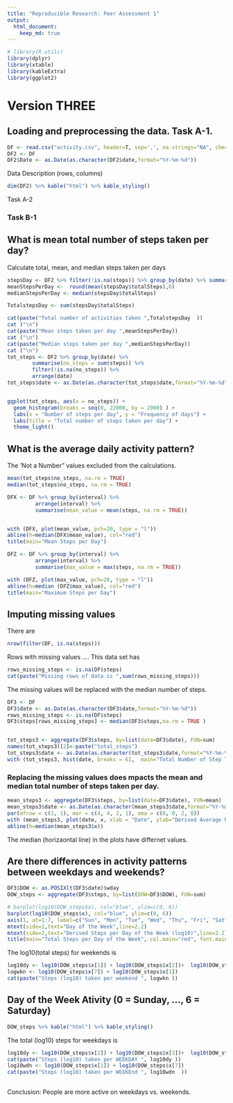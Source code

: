 --- 
title: "Reproducible Research: Peer Assessment 1" 
output: 
  html_document: 
    keep_md: true 
---
```{r load_libraries, message=FALSE }
# library(R.utils)
library(dplyr)
library(xtable)
library(kableExtra)
library(ggplot2)

```

# Version THREE
## Loading and preprocessing the data. Task A-1.
```{r read_file, echo=TRUE }
DF <- read.csv("activity.csv", header=T, sep=',', na.strings="NA", check.names=F, stringsAsFactors=F, comment.char="", quote='\"')
DF2 <- DF
DF2$Date <- as.Date(as.character(DF2$date,format="%Y-%m-%d"))

```

Data Description (rows, columns)

```{r kable_property, echo=TRUE, results = 'asis'}
dim(DF2) %>% kable("html") %>% kable_styling()
```
Task A-2

### Task B-1
## What is mean total number of steps taken per day? 
Calculate total, mean, and median steps taken per days
```{r process_data, echo=TRUE, digits=2 }
stepsDay <- DF2 %>% filter(!is.na(steps)) %>% group_by(date) %>% summarize(totalSteps=sum(steps)) 
meanStepsPerDay <-  round(mean(stepsDay$totalSteps),0)
medianStepsPerDay <- median(stepsDay$totalSteps)

TotalstepsDay <- sum(stepsDay$totalSteps)

cat(paste("Total number of activities taken ",TotalstepsDay  ))
cat ("\n")
cat(paste("Mean steps taken per day ",meanStepsPerDay))
cat ("\n")
cat(paste("Median steps taken per day ",medianStepsPerDay))
cat ("\n")
tot_steps <- DF2 %>% group_by(date) %>%
        summarise(no_steps = sum(steps)) %>%
        filter(!is.na(no_steps)) %>%
        arrange(date)
tot_steps$date <- as.Date(as.character(tot_steps$date,format="%Y-%m-%d"))


ggplot(tot_steps, aes(x = no_steps)) + 
  geom_histogram(breaks = seq(0, 22000, by = 2000) ) + 
  labs(x = "Number of steps per day", y = "Frequency of days") + 
  labs(title = "Total number of steps taken per day") +
  theme_light()
```

## What is the average daily activity pattern?


The 'Not a Number"  values excluded from the calculations.

```{r average_daily_patten, echo=TRUE }
mean(tot_steps$no_steps, na.rm = TRUE)
median(tot_steps$no_steps, na.rm = TRUE)

DFX <- DF %>% group_by(interval) %>% 
         arrange(interval) %>% 
         summarise(mean_value = mean(steps, na.rm = TRUE))


with (DFX, plot(mean_value, pch=20, type = "l"))
abline(h=median(DFX$mean_value), col="red")
title(main="Mean Steps per Day")

DFZ <- DF %>% group_by(interval) %>% 
         arrange(interval) %>% 
         summarise(max_value = max(steps, na.rm = TRUE))

with (DFZ, plot(max_value, pch=20, type = "l"))
abline(h=median (DFZ$max_value), col="red")
title(main="Maximum Steps per Day")


```

## Imputing missing values
There are
```{r, echo=TRUE }
nrow(filter(DF, is.na(steps)))
```
Rows with missing values ....
This data set has
```{r, echo=TRUE }
rows_missing_steps <- is.na(DF$steps)
cat(paste("Missing rows of data is ",sum(rows_missing_steps)))
```

The missing values will be replaced with the median number of steps.

```{r plot_data, echo=TRUE }
DF3 <- DF
DF3$date <- as.Date(as.character(DF3$date,format="%Y-%m-%d"))
rows_missing_steps <- is.na(DF$steps)
DF3$steps[rows_missing_steps] <- median(DF3$steps,na.rm = TRUE )


tot_steps3 <- aggregate(DF3$steps, by=list(date=DF3$date), FUN=sum)
names(tot_steps3)[2]<-paste("total_steps")
tot_steps3$date <- as.Date(as.character(tot_steps3$date,format="%Y-%m-%d"))
with (tot_steps3, hist(date, breaks = 61,  main="Total Number of Step Taken Each Day", ylab="Derived Total Steps", xlab="Day", col="red"))
```
### Replacing the missing values does mpacts the mean and median total number of steps taken per day.

```{r, echo=TRUE }
mean_steps3 <- aggregate(DF3$steps, by=list(date=DF3$date), FUN=mean)
mean_steps3$date <- as.Date(as.character(mean_steps3$date,format="%Y-%m-%d"))
par(mfrow = c(1, 1), mar = c(4, 4, 2, 1), oma = c(0, 0, 2, 0))
with (mean_steps3, plot(date, x, xlab = "Date", ylab="Derived Average Number of Steps",main = "Derived Mean Steps per Day", type="l", col="red"))
abline(h=median(mean_steps3$x))
```

The median (horizaontal line) in the  plots have differnet values.

## Are there differences in activity patterns between weekdays and weekends?

```{r find_DOW_pattern, echo=TRUE}
DF3$DOW <- as.POSIXlt(DF3$date)$wday
DOW_steps <- aggregate(DF3$steps, by=list(DOW=DF3$DOW), FUN=sum)

# barplot(log10(DOW_steps$x), col="blue", ylim=c(0, 6))
barplot(log10(DOW_steps$x), col="blue", ylim=c(0, 6))
axis(1, at=1:7, label=c("Sun", "Mon", "Tue", "Wed", "Thu", "Fri", "Sat"))
mtext(side=1,text="Day of the Week",line=2.2)
mtext(side=2,text="Derived Steps per Day of the Week (log10)",line=2.2)
title(main="Total Steps per Day of the Week", col.main="red", font.main=4)
```

The log10(total steps) for weekends is
```{r, echo=TRUE }
log10dy <- log10(DOW_steps$x[1]) + log10(DOW_steps$x[2])+  log10(DOW_steps$x[3]) +  log(DOW_steps$x[4]) +  log10(DOW_steps$x[5])
logwkn <- log10(DOW_steps$x[7]) + log10(DOW_steps$x[1])
cat(paste("Steps (log10) taken per weekend ", logwkn ))
```
## Day of the Week Ativity (0 = Sunday, ..., 6 = Saturday)
```{r weekd_property, echo=TRUE, results = 'asis'}
DOW_steps %>% kable("html") %>% kable_styling()
```
The total (log10) steps for weekdays is
```{r, echo=TRUE }
log10dy <- log10(DOW_steps$x[2]) + log10(DOW_steps$x[3])+  log10(DOW_steps$x[4]) +  log(DOW_steps$x[5]) +  log10(DOW_steps$x[6])
cat(paste("Steps (log10) taken per WEEKDAY ", log10dy ))
log10wdn <- log10(DOW_steps$x[1]) + log10(DOW_steps$x[7])
cat(paste("Steps (log10) taken per WEEKEnd ", log10wdn  ))
 
```
Conclusion: People are more active on weekdays vs. weekends.
 

